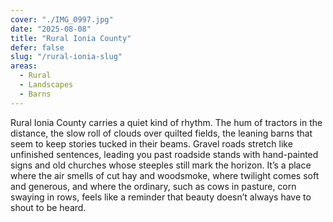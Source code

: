 ```yaml
---
cover: "./IMG_0997.jpg"
date: "2025-08-08"
title: "Rural Ionia County"
defer: false
slug: "/rural-ionia-slug"
areas:
  - Rural
  - Landscapes
  - Barns
---
```


Rural Ionia County carries a quiet kind of rhythm. The hum of tractors in the distance, the slow roll of clouds over quilted fields, the leaning barns that seem to keep stories tucked in their beams. Gravel roads stretch like unfinished sentences, leading you past roadside stands with hand-painted signs and old churches whose steeples still mark the horizon. It’s a place where the air smells of cut hay and woodsmoke, where twilight comes soft and generous, and where the ordinary, such as cows in pasture, corn swaying in rows, feels like a reminder that beauty doesn’t always have to shout to be heard.

